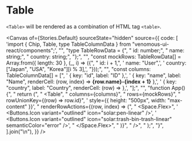 
<Meta of={Stories} />

# Table

`<Table>` will be rendered as a combination of HTML tag `<table>`.

<Canvas
  of={Stories.Default}
  sourceState="hidden"
  source={{
    code: [
      'import { Chip, Table, type TableColumnData } from "venomous-ui-react/components";',
      "",
      "type TableRowData = {",
      "  id: number;",
      "  name: string;",
      "  country: string;",
      "};",
      "",
      "const mockRows: TableRowData[] = Array.from({ length: 30 }, (_, i) => ({",
      "  id: i + 1,",
      '  name: "User",',
      '  country: ["Japan", "USA", "Korea"][i % 3],',
      "}));",
      "",
      "const columns: TableColumnData<TableRowData>[] = [",
      '  { key: "id", label: "ID" },',
      '  { key: "name", label: "Name", renderCell: (row, index) => <strong>{row.name}-{index + 1}</strong> },',
      '  { key: "country", label: "Country", renderCell: (row) => <Chip text={row.country} /> },',
      "];",
      "",
      "function App() {",
      "  return (",
      "    <Table",
      "      columns={columns}",
      "      rows={mockRows}",
      "      rowUnionKey={(row) => row.id}",
      '      style={{ height: "500px", width: "max-content" }}',
      "      renderRowActions={(row, index) => (",
      "        <Space.Flex>",
      '          <Buttons.Icon variant="outlined" icon="solar:pen-linear" />',
      '          <Buttons.Icon variant="outlined" icon="solar:trash-bin-trash-linear" semanticColor="error" />',
      "        </Space.Flex>",
      "      )}",
      "    />",
      "  );",
      "}",
    ].join("\n"),
  }}
/>

<Controls />

